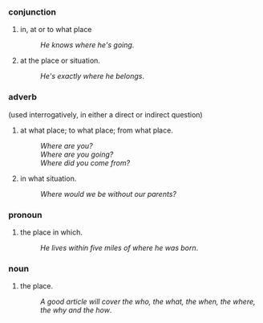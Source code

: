 ===conjunction===
#in, at or to what place
#:''He knows where he's going''.
#at the place or situation.
#:''He's exactly where he belongs''.

===adverb===
(used interrogatively, in either a direct or indirect question)
#at what place; to what place; from what place.
#:''Where are you?''
#:''Where are you going?''
#:''Where did you come from?''
#in what situation.
#:''Where would we be without our parents?''

===pronoun===
#the place in which.
#:''He lives within five miles of where he was born''.

===noun===
#the place.
#:''A good article will cover the who, the what, the when, the where, the why and the how''.